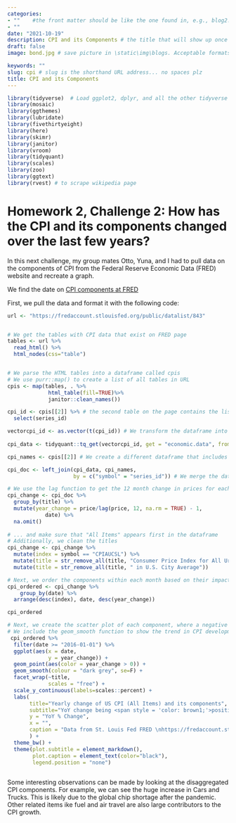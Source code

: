 ```yaml
---
categories:  
- ""    #the front matter should be like the one found in, e.g., blog2.md. It cannot be like the normal Rmd we used
- ""
date: "2021-10-19"
description: CPI and its Components # the title that will show up once someone gets to this page
draft: false
image: bond.jpg # save picture in \static\img\blogs. Acceptable formats= jpg, jpeg, or png . Your iPhone pics wont work

keywords: ""
slug: cpi # slug is the shorthand URL address... no spaces plz
title: CPI and its Components
---
```

  
  
```r
library(tidyverse)  # Load ggplot2, dplyr, and all the other tidyverse packages
library(mosaic)
library(ggthemes)
library(lubridate)
library(fivethirtyeight)
library(here)
library(skimr)
library(janitor)
library(vroom)
library(tidyquant)
library(scales)
library(zoo)
library(ggtext)
library(rvest) # to scrape wikipedia page
```

# Homework 2, Challenge 2: How has the CPI and its components changed over the last few years?

In this next challenge, my group mates Otto, Yuna, and I had to pull data on the components of CPI from the Federal Reserve Economic Data (FRED) website and recreate a graph.

We find the date on [CPI components at  FRED](https://fredaccount.stlouisfed.org/public/datalist/843)

First, we pull the data and format it with the following code:

```r
url <- "https://fredaccount.stlouisfed.org/public/datalist/843"


# We get the tables with CPI data that exist on FRED page 
tables <- url %>% 
  read_html() %>% 
  html_nodes(css="table")


# We parse the HTML tables into a dataframe called cpis 
# We use purr::map() to create a list of all tables in URL
cpis <- map(tables, . %>% 
             html_table(fill=TRUE)%>% 
             janitor::clean_names())

cpi_id <- cpis[[2]] %>% # the second table on the page contains the list of all cpi components
  select(series_id)

vectorcpi_id <- as.vector(t(cpi_id)) # We transform the dataframe into vector form
  
cpi_data <- tidyquant::tq_get(vectorcpi_id, get = "economic.data", from =  "2000-01-01") # We extract data from the FRED website 

cpi_names <- cpis[[2]] # We create a different dataframe that includes the observation titles called cpi_names

cpi_doc <- left_join(cpi_data, cpi_names,
                     by = c("symbol" = "series_id")) # We merge the data and the titles dataframes

# We use the lag function to get the 12 month change in prices for each component ...
cpi_change <- cpi_doc %>%
  group_by(title) %>% 
  mutate(year_change = price/lag(price, 12, na.rm = TRUE) - 1,
            date) %>% 
  na.omit()
  
# ... and make sure that "All Items" appears first in the dataframe
# Additionally, we clean the titles
cpi_change <- cpi_change %>% 
  mutate(index = symbol == "CPIAUCSL") %>%
  mutate(title = str_remove_all(title, "Consumer Price Index for All Urban Consumers: ")) %>%
  mutate(title = str_remove_all(title, " in U.S. City Average"))

# Next, we order the components within each month based on their impact on the annual CPI change for that month and create a new dataframe
cpi_ordered <- cpi_change %>%
    group_by(date) %>%
  arrange(desc(index), date, desc(year_change))

cpi_ordered
```


```r
# Next, we create the scatter plot of each component, where a negative change is shown in blue and a positive change in CPI is shown in red
# We include the geom_smooth function to show the trend in CPI development
 cpi_ordered %>% 
  filter(date >= "2016-01-01") %>% 
  ggplot(aes(x = date, 
             y = year_change)) +
  geom_point(aes(color = year_change > 0)) +
  geom_smooth(colour = "dark grey", se=F) +
  facet_wrap(~title, 
             scales = "free") + 
  scale_y_continuous(labels=scales::percent) +
  labs(
       title="Yearly change of US CPI (All Items) and its components",
       subtitle="YoY change being <span style = 'color: brown1;'>positive</span> or <span style = 'color: darkturquoise;'>negative</span> \nJan 2016 to Aug 2021",
       y = "YoY % Change",
       x = "",
       caption = "Data from St. Louis Fed FRED \nhttps://fredaccount.stlouisfed.org/public/datalist/843"
       ) +
  theme_bw() +
  theme(plot.subtitle = element_markdown(),
        plot.caption = element_text(color="black"),
        legend.position = "none")
   

```

Some interesting observations can be made by looking at the disaggregated CPI components. For example, we can see the huge increase in Cars and Trucks. This is likely due to the global chip shortage after the pandemic. Other related items ike fuel and air travel are also large contributors to the CPI growth. 
